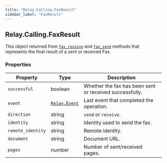 ```yaml
---
title: "Relay.Calling.FaxResult"
sidebar_label: "FaxResult"
---
```


[fax-receive]: /sdks/reference/realtime-sdk/v2/sdks/python/calling/call#fax_receive
[fax-send]: /sdks/reference/realtime-sdk/v2/sdks/python/calling/call#fax_send
[relay-event]: /sdks/reference/realtime-sdk/v2/sdks/python/event

## Relay.Calling.FaxResult

This object returned from [`fax_receive`][fax-receive] and [`fax_send`][fax-send] methods that represents the final result of a sent or received Fax.

### Properties

| Property | Type | Description |
| -------- | ---- | ----------- |
| `successful` | boolean | Whether the fax has been sent or received successfully. |
| `event` | [`Relay.Event`][relay-event] | Last event that completed the operation. |
| `direction` | string | `send` or `receive`. |
| `identity` | string | Identity used to send the fax. |
| `remote_identity` | string | Remote identity. |
| `document` | string | Document URL. |
| `pages` | number | Number of sent/received pages. |